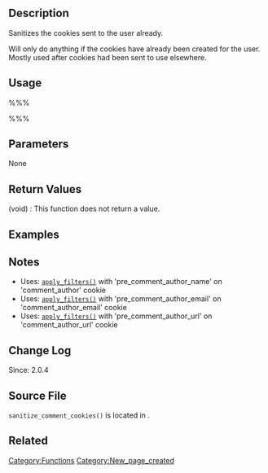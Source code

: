 == Description ==
Sanitizes the cookies sent to the user already. 

Will only do anything if the cookies have already been created for the user. Mostly used after cookies had been sent to use elsewhere. 

== Usage ==
%%%<?php sanitize_comment_cookies() ?>%%%

== Parameters ==
None

== Return Values ==
; (void) : This function does not return a value.

== Examples ==
<!-- Need creative examples. Feel free to link to external examples. -->

== Notes ==
* Uses: [[Function_Reference/apply_filters|<tt>apply_filters()</tt>]] with 'pre_comment_author_name' on 'comment_author' cookie
* Uses: [[Function_Reference/apply_filters|<tt>apply_filters()</tt>]] with 'pre_comment_author_email' on 'comment_author_email' cookie
* Uses: [[Function_Reference/apply_filters|<tt>apply_filters()</tt>]] with 'pre_comment_author_url' on 'comment_author_url' cookie

== Change Log ==
Since: 2.0.4

== Source File ==

<tt>sanitize_comment_cookies()</tt> is located in {{Trac|wp-includes/comment.php}}.

== Related ==
<!--
    To Do:
    Need to find related functions.
    Need to create groups of functions and create templates to add them to a page quickly.
    Some functions may be related to many groups of functions.
-->

{{Tag Footer}}

[[Category:Functions]]
[[Category:New_page_created]]